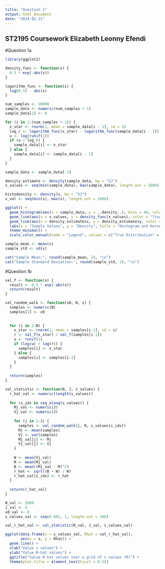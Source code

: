 ---
title: "Question 1"
output: html_document
date: "2024-02-21"
---
## ST2195 Coursework Elizabeth Leonny Efendi

#Question 1a


```{r}
library(ggplot2)
```


```{r}
density_func <- function(x) {
  0.5 * exp(-abs(x))
}

logarithm_func <- function(x) {
  log(0.5) - abs(x)
}

num_samples <- 10000
sample_data <- numeric(num_samples + 1)
sample_data[1] <- 0
```


```{r}
for (i in 2:(num_samples + 1)) {
  x_star <- rnorm(1, mean = sample_data[i - 1], sd = 1)
  log_r <- logarithm_func(x_star) - logarithm_func(sample_data[i - 1])
  u <- log(runif(1))
  if (u < log_r) {
    sample_data[i] <- x_star
  } else {
    sample_data[i] <- sample_data[i - 1]
  }
}

sample_data <- sample_data[-1]
```

```{r}
density_estimate <- density(sample_data, bw = "SJ")
x_values <- seq(min(sample_data), max(sample_data), length.out = 1000)
```


```{r}
histodensity <- density(s, bw = "SJ")
x_val <- seq(min(s), max(s), length.out = 1000)
```


```{r}
ggplot() +
  geom_histogram(aes(x = sample_data, y = ..density..), bins = 40, color = "black", fill = "lightblue", alpha = 0.7) +
  geom_line(aes(x = x_values, y = density_func(x_values), color = "True Distribution"), size = 1) +
  geom_line(aes(x = density_estimate$x, y = density_estimate$y, color = "Kernel Density"), size = 1) +
  labs(x = "Sample Values", y = "Density", title = "Histogram and Kernel Density Plot") +
  theme_minimal() +
  scale_color_manual(name = "Legend", values = c("True Distribution" = "red", "Kernel Density" = "blue"))


```

```{r}
sample_mean <- mean(s)
sample_std <- sd(s)

cat("Sample Mean:", round(sample_mean, 2), "\n")
cat("Sample Standard Deviation:", round(sample_std, 2), "\n")
```
#Question 1b

```{r}
val_f <- function(x) {
  result <- 0.5 * exp(-abs(x))
  return(result)
}
```


```{r}
val_random_walk <- function(x0, N, s) {
  samples <- numeric(N)
  samples[1] <- x0
  
  
  for (i in 2:N) {
    x_star <- rnorm(1, mean = samples[i-1], sd = s)
    r <- val_f(x_star) / val_f(samples[i-1])
    u <- runif(1)
    if (log(u) < log(r)) {
      samples[i] <- x_star
    } else {
      samples[i] <- samples[i-1]
    }
  }
  
  return(samples)
}
```


```{r}
val_statistic <- function(N, J, s_values) {
  r_hat_val <- numeric(length(s_values))
  
  for (s_idx in seq_along(s_values)) {
    Mj_val <- numeric(J)
    Vj_val <- numeric(J)
    
    for (j in 1:J) {
      samples <- val_random_walk(j, N, s_values[s_idx])
      Mj <- mean(samples)
      Vj <- var(samples)
      Mj_val[j] <- Mj
      Vj_val[j] <- Vj
    }
    
    W <- mean(Vj_val)
    M <- mean(Mj_val)
    B <- mean((Mj_val - M)^2)
    r_hat <- sqrt((B + W) / W)
    r_hat_val[s_idx] <- r_hat
  }
  
  return(r_hat_val)
}
```


```{r}
N_val <- 2000
J_val <- 4
x0_val <- 0
s_values_val <- seq(0.001, 1, length.out = 100)
```

```{r}
val_r_hat_val <- val_statistic(N_val, J_val, s_values_val)
```


```{r}
ggplot(data.frame(s = s_values_val, Rhat = val_r_hat_val),
       aes(x = s, y = Rhat)) +
  geom_line() +
  xlab("Value s values") +
  ylab("Value R-hat values") +
  ggtitle("Value R-hat values over a grid of s values (R)") +
  theme(plot.title = element_text(hjust = 0.5))

```
